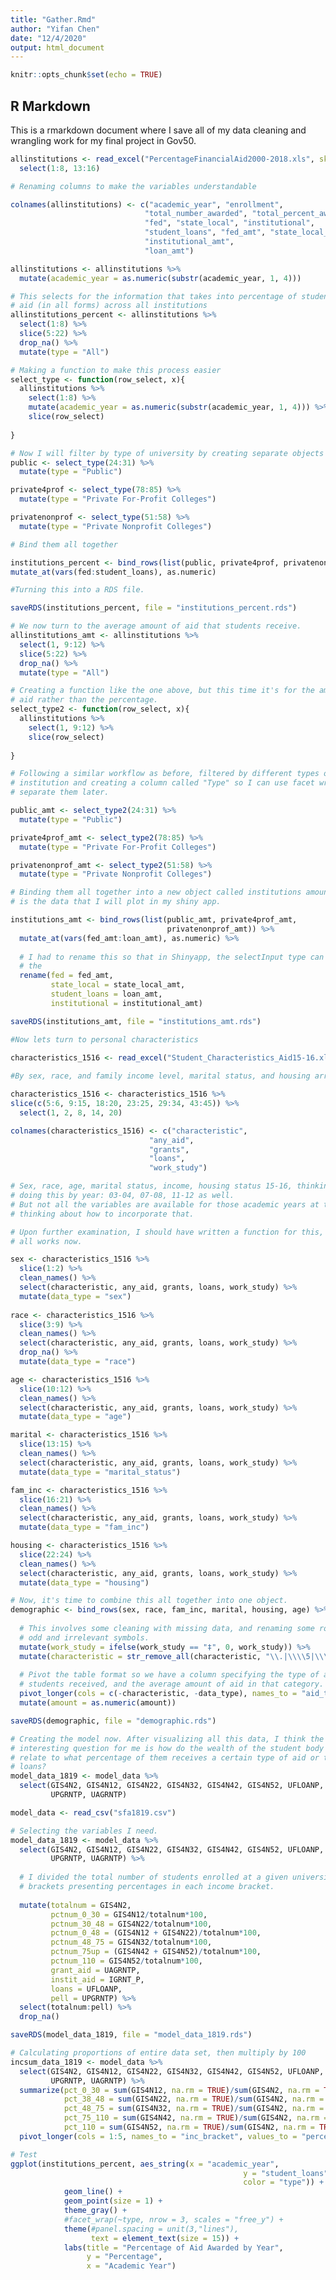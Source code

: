 ```yaml
---
title: "Gather.Rmd"
author: "Yifan Chen"
date: "12/4/2020"
output: html_document
---
```


```r
knitr::opts_chunk$set(echo = TRUE)
```

## R Markdown
This is a rmarkdown document where I save all of my data cleaning and wrangling
work for my final project in Gov50. 

```r
allinstitutions <- read_excel("PercentageFinancialAid2000-2018.xls", skip = 1) %>%
  select(1:8, 13:16)

# Renaming columns to make the variables understandable

colnames(allinstitutions) <- c("academic_year", "enrollment", 
                              "total_number_awarded", "total_percent_awarded",
                              "fed", "state_local", "institutional", 
                              "student_loans", "fed_amt", "state_local_amt", 
                              "institutional_amt",
                              "loan_amt")

allinstitutions <- allinstitutions %>%
  mutate(academic_year = as.numeric(substr(academic_year, 1, 4)))

# This selects for the information that takes into percentage of students receiving
# aid (in all forms) across all institutions
allinstitutions_percent <- allinstitutions %>%
  select(1:8) %>%
  slice(5:22) %>% 
  drop_na() %>%
  mutate(type = "All")

# Making a function to make this process easier
select_type <- function(row_select, x){
  allinstitutions %>%
    select(1:8) %>%
    mutate(academic_year = as.numeric(substr(academic_year, 1, 4))) %>%
    slice(row_select)
  
}

# Now I will filter by type of university by creating separate objects first. 
public <- select_type(24:31) %>%
  mutate(type = "Public")

private4prof <- select_type(78:85) %>%
  mutate(type = "Private For-Profit Colleges")

privatenonprof <- select_type(51:58) %>%
  mutate(type = "Private Nonprofit Colleges")

# Bind them all together

institutions_percent <- bind_rows(list(public, private4prof, privatenonprof)) %>%
mutate_at(vars(fed:student_loans), as.numeric)

#Turning this into a RDS file. 

saveRDS(institutions_percent, file = "institutions_percent.rds")

# We now turn to the average amount of aid that students receive.
allinstitutions_amt <- allinstitutions %>%
  select(1, 9:12) %>%
  slice(5:22) %>% 
  drop_na() %>%
  mutate(type = "All")

# Creating a function like the one above, but this time it's for the amount of
# aid rather than the percentage. 
select_type2 <- function(row_select, x){
  allinstitutions %>%
    select(1, 9:12) %>%
    slice(row_select)
  
}

# Following a similar workflow as before, filtered by different types of
# institution and creating a column called "Type" so I can use facet wrap to
# separate them later.

public_amt <- select_type2(24:31) %>%
  mutate(type = "Public")

private4prof_amt <- select_type2(78:85) %>%
  mutate(type = "Private For-Profit Colleges")

privatenonprof_amt <- select_type2(51:58) %>%
  mutate(type = "Private Nonprofit Colleges")

# Binding them all together into a new object called institutions amount. This
# is the data that I will plot in my shiny app.

institutions_amt <- bind_rows(list(public_amt, private4prof_amt, 
                                   privatenonprof_amt)) %>%
  mutate_at(vars(fed_amt:loan_amt), as.numeric) %>%
  
  # I had to rename this so that in Shinyapp, the selectInput type can recognize
  # the 
  rename(fed = fed_amt,
         state_local = state_local_amt,
         student_loans = loan_amt,
         institutional = institutional_amt)

saveRDS(institutions_amt, file = "institutions_amt.rds")

```

```r
#Now lets turn to personal characteristics

characteristics_1516 <- read_excel("Student_Characteristics_Aid15-16.xls", skip = 2)
 
#By sex, race, and family income level, marital status, and housing arrangement

characteristics_1516 <- characteristics_1516 %>%
slice(c(5:6, 9:15, 18:20, 23:25, 29:34, 43:45)) %>%
  select(1, 2, 8, 14, 20)

colnames(characteristics_1516) <- c("characteristic", 
                               "any_aid", 
                               "grants", 
                               "loans",
                               "work_study")

# Sex, race, age, marital status, income, housing status 15-16, thinking about 
# doing this by year: 03-04, 07-08, 11-12 as well. 
# But not all the variables are available for those academic years at the moment,
# thinking about how to incorporate that. 

# Upon further examination, I should have written a function for this, but it 
# all works now. 

sex <- characteristics_1516 %>%
  slice(1:2) %>%
  clean_names() %>%
  select(characteristic, any_aid, grants, loans, work_study) %>%
  mutate(data_type = "sex")
         
race <- characteristics_1516 %>%
  slice(3:9) %>%
  clean_names() %>%
  select(characteristic, any_aid, grants, loans, work_study) %>%
  drop_na() %>%
  mutate(data_type = "race")

age <- characteristics_1516 %>%
  slice(10:12) %>%
  clean_names() %>%
  select(characteristic, any_aid, grants, loans, work_study) %>%
  mutate(data_type = "age")

marital <- characteristics_1516 %>%
  slice(13:15) %>%
  clean_names() %>%
  select(characteristic, any_aid, grants, loans, work_study) %>%
  mutate(data_type = "marital_status")

fam_inc <- characteristics_1516 %>%
  slice(16:21) %>%
  clean_names() %>%
  select(characteristic, any_aid, grants, loans, work_study) %>%
  mutate(data_type = "fam_inc")

housing <- characteristics_1516 %>%
  slice(22:24) %>%
  clean_names() %>%
  select(characteristic, any_aid, grants, loans, work_study) %>%
  mutate(data_type = "housing")

# Now, it's time to combine this all together into one object.
demographic <- bind_rows(sex, race, fam_inc, marital, housing, age) %>%
  
  # This involves some cleaning with missing data, and renaming some rows with
  # odd and irrelevant symbols.
  mutate(work_study = ifelse(work_study == "‡", 0, work_study)) %>%
  mutate(characteristic = str_remove_all(characteristic, "\\.|\\\\5|\\\\")) %>%
  
  # Pivot the table format so we have a column specifying the type of aid the 
  # students received, and the average amount of aid in that category. 
  pivot_longer(cols = c(-characteristic, -data_type), names_to = "aid_type", values_to = "amount") %>%
  mutate(amount = as.numeric(amount))

saveRDS(demographic, file = "demographic.rds")

```


```r

# Creating the model now. After visualizing all this data, I think the most 
# interesting question for me is how do the wealth of the student body 
# relate to what percentage of them receives a certain type of aid or takes out
# loans?
model_data_1819 <- model_data %>% 
  select(GIS4N2, GIS4N12, GIS4N22, GIS4N32, GIS4N42, GIS4N52, UFLOANP, IGRNT_P,
         UPGRNTP, UAGRNTP) 

model_data <- read_csv("sfa1819.csv")

# Selecting the variables I need. 
model_data_1819 <- model_data %>% 
  select(GIS4N2, GIS4N12, GIS4N22, GIS4N32, GIS4N42, GIS4N52, UFLOANP, IGRNT_P,
         UPGRNTP, UAGRNTP) %>%
  
  # I divided the total number of students enrolled at a given university into
  # brackets presenting percentages in each income bracket. 
  
  mutate(totalnum = GIS4N2,
         pctnum_0_30 = GIS4N12/totalnum*100,
         pctnum_30_48 = GIS4N22/totalnum*100,
         pctnum_0_48 = (GIS4N12 + GIS4N22)/totalnum*100,
         pctnum_48_75 = GIS4N32/totalnum*100,
         pctnum_75up = (GIS4N42 + GIS4N52)/totalnum*100,
         pctnum_110 = GIS4N52/totalnum*100,
         grant_aid = UAGRNTP,
         instit_aid = IGRNT_P, 
         loans = UFLOANP,
         pell = UPGRNTP) %>%
  select(totalnum:pell) %>%
  drop_na()

saveRDS(model_data_1819, file = "model_data_1819.rds")

# Calculating proportions of entire data set, then multiply by 100
incsum_data_1819 <- model_data %>% 
  select(GIS4N2, GIS4N12, GIS4N22, GIS4N32, GIS4N42, GIS4N52, UFLOANP, IGRNT_P,
         UPGRNTP, UAGRNTP) %>%
  summarize(pct_0_30 = sum(GIS4N12, na.rm = TRUE)/sum(GIS4N2, na.rm = TRUE),
            pct_38_48 = sum(GIS4N22, na.rm = TRUE)/sum(GIS4N2, na.rm = TRUE),
            pct_48_75 = sum(GIS4N32, na.rm = TRUE)/sum(GIS4N2, na.rm = TRUE),
            pct_75_110 = sum(GIS4N42, na.rm = TRUE)/sum(GIS4N2, na.rm = TRUE),
            pct_110 = sum(GIS4N52, na.rm = TRUE)/sum(GIS4N2, na.rm = TRUE)) %>%
  pivot_longer(cols = 1:5, names_to = "inc_bracket", values_to = "percentages")


```

```r
# Test
ggplot(institutions_percent, aes_string(x = "academic_year", 
                                                    y = "student_loans",
                                                    color = "type")) +
            geom_line() +
            geom_point(size = 1) +
            theme_gray() +
            #facet_wrap(~type, nrow = 3, scales = "free_y") +
            theme(#panel.spacing = unit(3,"lines"),
                  text = element_text(size = 15)) +
            labs(title = "Percentage of Aid Awarded by Year",
                 y = "Percentage",
                 x = "Academic Year") 
```

